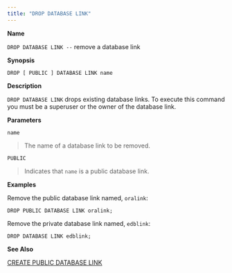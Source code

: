 ```yaml
---
title: "DROP DATABASE LINK"
---
```


<div id="drop_public_database_link" class="registered_link"></div>


**Name**

`DROP DATABASE LINK --` remove a database link

**Synopsis**

``` text
DROP [ PUBLIC ] DATABASE LINK name
```

**Description**

`DROP DATABASE LINK` drops existing database links. To execute this command you must be a superuser or the owner of the database link.

**Parameters**

`name`

> The name of a database link to be removed.

`PUBLIC`

> Indicates that `name` is a public database link.

**Examples**

Remove the public database link named, `oralink`:

``` text
DROP PUBLIC DATABASE LINK oralink;
```

Remove the private database link named, `edblink`:

``` text
DROP DATABASE LINK edblink;
```

**See Also**

[CREATE PUBLIC DATABASE LINK](#create_public_database_link)
